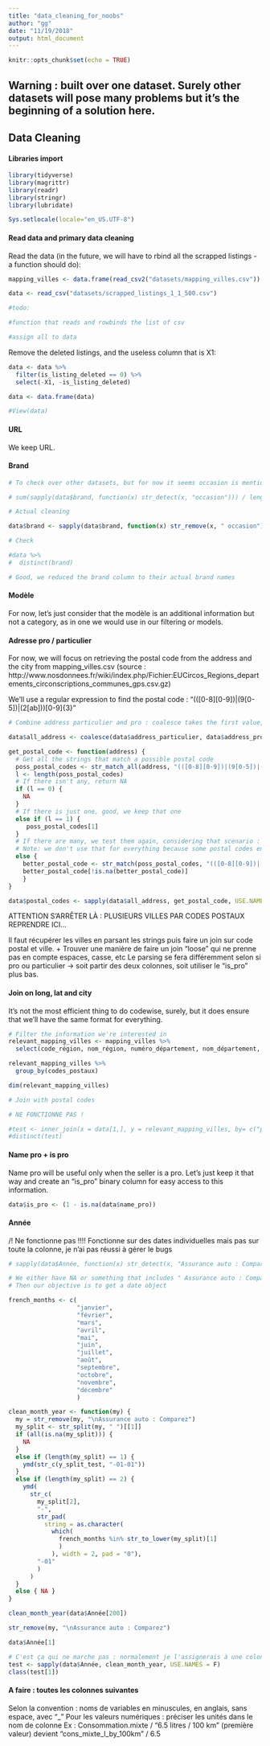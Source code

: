 ```yaml
---
title: "data_cleaning_for_noobs"
author: "gg"
date: "11/19/2018"
output: html_document
---
```


```r
knitr::opts_chunk$set(echo = TRUE)
```

## Warning : built over one dataset. Surely other datasets will pose many problems but it's the beginning of a solution here.

## Data Cleaning

#### Libraries import
```r
library(tidyverse)
library(magrittr)
library(readr)
library(stringr)
library(lubridate)

Sys.setlocale(locale="en_US.UTF-8")
```

#### Read data and primary data cleaning

Read the data (in the future, we will have to rbind all the scrapped listings - a function should do):

```r
mapping_villes <- data.frame(read_csv2("datasets/mapping_villes.csv"))

data <- read_csv("datasets/scrapped_listings_1_1_500.csv")

#todo:

#function that reads and rowbinds the list of csv

#assign all to data
```

Remove the deleted listings, and the useless column that is X1:

```r
data <- data %>% 
  filter(is_listing_deleted == 0) %>% 
  select(-X1, -is_listing_deleted)

data <- data.frame(data)

#View(data)
```

#### URL

We keep URL.

#### Brand

```r

# To check over other datasets, but for now it seems occasion is mentioned every time, so let's just remove it

# sum(sapply(data$brand, function(x) str_detect(x, "occasion"))) / length(data$brand)

# Actual cleaning

data$brand <- sapply(data$brand, function(x) str_remove(x, " occasion")[1], USE.NAMES = F)

# Check

#data %>% 
#  distinct(brand)

# Good, we reduced the brand column to their actual brand names
```

#### Modèle

For now, let's just consider that the modèle is an additional information but not a category, as in one we would use in our filtering or models.

#### Adresse pro / particulier

For now, we will focus on retrieving the postal code from the address and the city from mapping_villes.csv (source : http://www.nosdonnees.fr/wiki/index.php/Fichier:EUCircos_Regions_departements_circonscriptions_communes_gps.csv.gz)

We'll use a regular expression to find the postal code : "(([0-8][0-9])|(9[0-5])|(2[ab]))[0-9]{3}"


```r
# Combine address particulier and pro : coalesce takes the first value, but if null, imputes the second value

data$all_address <- coalesce(data$address_particulier, data$address_pro)

get_postal_code <- function(address) {
  # Get all the strings that match a possible postal code
  poss_postal_codes <- str_match_all(address, "(([0-8][0-9])|(9[0-5])|(2[ab]))[0-9]{3}")[[1]][,1]
  l <- length(poss_postal_codes)
  # If there isn't any, return NA
  if (l == 0) {
    NA
  }
  # If there is just one, good, we keep that one
  else if (l == 1) {
     poss_postal_codes[1]
  } 
  # If there are many, we test them again, considering that scenario : we have both a postal box (BP) and a postal code. We want the one that is most likely to be a postal code (should usually end with a 0), and keep that one.
  # Note: we don't use that for everything because some postal codes end don't end with 0, ex in Paris : 75001.
  else {
    better_postal_code <- str_match(poss_postal_codes, "(([0-8][0-9])|(9[0-5])|(2[ab]))[0-9]{2}[0]")[,1]
    better_postal_code[!is.na(better_postal_code)]
    }
}

data$postal_codes <- sapply(data$all_address, get_postal_code, USE.NAMES = F)
```

ATTENTION S'ARRÊTER LÀ : PLUSIEURS VILLES PAR CODES POSTAUX
REPRENDRE ICI...

Il faut récupérer les villes en parsant les strings puis faire un join sur code postal et ville.
+ Trouver une manière de faire un join "loose" qui ne prenne pas en compte espaces, casse, etc
Le parsing se fera différemment selon si pro ou particulier -> soit partir des deux colonnes, soit utiliser le "is_pro" plus bas.

#### Join on long, lat and city

It's not the most efficient thing to do codewise, surely, but it does ensure that we'll have the same format for everything.

```r
# Filter the information we're interested in
relevant_mapping_villes <- mapping_villes %>% 
  select(code_région, nom_région, numéro_département, nom_département, nom_commune, codes_postaux, latitude, longitude)

relevant_mapping_villes %>% 
  group_by(codes_postaux)

dim(relevant_mapping_villes)

# Join with postal codes

# NE FONCTIONNE PAS !

#test <- inner_join(x = data[1,], y = relevant_mapping_villes, by= c("postal_codes" = "codes_postaux"))
#distinct(test)
```

#### Name pro + is pro

Name pro will be useful only when the seller is a pro. Let's just keep it that way and create an "is_pro" binary column for easy access to this information.

```r
data$is_pro <- (1 - is.na(data$name_pro))
```

#### Année


/!\ Ne fonctionne pas !!!! Fonctionne sur des dates individuelles mais pas sur toute la colonne, je n'ai pas réussi à gérer le bugs

```r
# sapply(data$Année, function(x) str_detect(x, "Assurance auto : Comparez"), USE.NAMES = F)

# We either have NA or something that includes " Assurance auto : Comparez" : let's remove it.
# Then our objective is to get a date object

french_months <- c(
                   "janvier", 
                   "février", 
                   "mars", 
                   "avril",
                   "mai",
                   "juin",
                   "juillet",
                   "août",
                   "septembre",
                   "octobre",
                   "novembre",
                   "décembre"
                   )

clean_month_year <- function(my) {
  my = str_remove(my, "\nAssurance auto : Comparez")
  my_split <- str_split(my, " ")[[1]]
  if (all(is.na(my_split))) {
    NA
  }
  else if (length(my_split) == 1) {
    ymd(str_c(y_split_test, "-01-01"))
  }
  else if (length(my_split) == 2) {
    ymd(
      str_c(
        my_split[2],
        "-",
        str_pad(
          string = as.character(
            which(
              french_months %in% str_to_lower(my_split)[1]
              )
            ), width = 2, pad = "0"),
        "-01"
        )
      )
  }
  else { NA }
}

clean_month_year(data$Année[200])

str_remove(my, "\nAssurance auto : Comparez")

data$Année[1]

# C'est ça qui ne marche pas : normalement je l'assignerais à une colonne de data mais là marche pas...
test <- sapply(data$Année, clean_month_year, USE.NAMES = F)
class(test[1])
```


#### A faire : toutes les colonnes suivantes

Selon la convention : noms de variables en minuscules, en anglais, sans espace, avec "_"
Pour les valeurs numériques : préciser les unités dans le nom de colonne
Ex : Consommation.mixte / "6.5 litres / 100 km" (première valeur)
devient "cons_mixte_l_by_100km" / 6.5